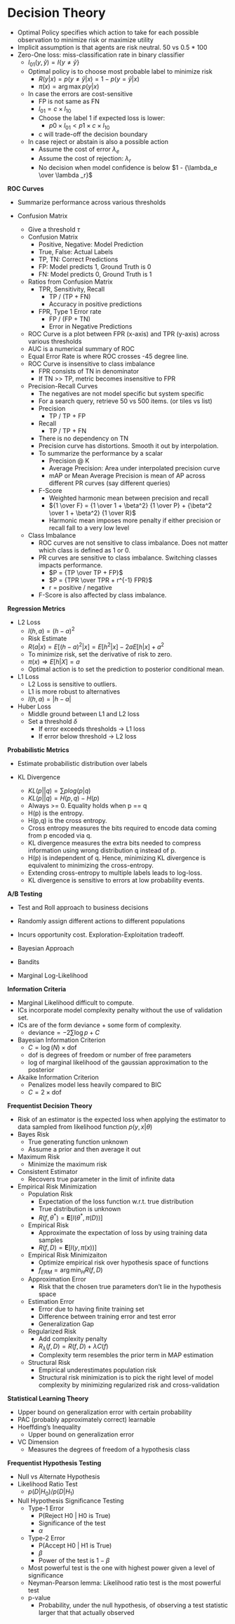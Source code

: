 # Decision Theory

- Optimal Policy specifies which action to take for each possible observation to minimize risk or maximize utility
- Implicit assumption is that agents are risk neutral. 50 vs 0.5 * 100
- Zero-One loss: miss-classification rate in binary classifier
    - $l_{01}(y, \hat y) = I\{y \ne \hat y\}$
    - Optimal policy is to choose most probable label to minimize risk
        - $R(y | x) = p(y \ne \hat y | x) = 1 - p(y = \hat y | x)$
        - $\pi(x) = \arg \max p(y | x)$
    - In case the errors are cost-sensitive
        - FP is not same as FN
        - $l_{01} = c \times l_{10}$
        - Choose the label 1 if expected loss is lower:
            - $p0 \times l_{01} < p1 \times c \times l_{10}$
        - c will trade-off the decision boundary 
    - In case reject or abstain is also a possible action
        - Assume the cost of error $\lambda_e$
        - Assume the cost of rejection: $\lambda_r$
        - No decision when model confidence is below $1 - {\lambda_e \over \lambda _r}$

**ROC Curves**


- Summarize performance across various thresholds


- Confusion Matrix
    - Give a threshold $\tau$
    - Confusion Matrix
        - Positive, Negative: Model Prediction
        - True, False: Actual Labels
        - TP, TN: Correct Predictions
        - FP: Model predicts 1, Ground Truth is 0
        - FN: Model predicts 0, Ground Truth is 1
    - Ratios from Confusion Matrix
        - TPR, Sensitivity, Recall
            - TP / (TP + FN)
            - Accuracy in positive predictions
        - FPR, Type 1 Error rate
            - FP / (FP + TN)
            - Error in Negative Predictions
            
    - ROC Curve is a plot between FPR (x-axis) and TPR (y-axis) across various thresholds
    - AUC is a numerical summary of ROC
    - Equal Error Rate is where ROC crosses -45 degree line.
    - ROC Curve is insensitive to class imbalance
        - FPR consists of TN in denominator
        - If TN >> TP, metric becomes insensitive to FPR
        
    - Precision-Recall Curves
        - The negatives are not model specific but system specific
        - For a search query, retrieve 50 vs 500 items.  (or tiles vs list)
        - Precision
            - TP / TP + FP
        - Recall 
            - TP / TP + FN
        - There is no dependency on TN
        - Precision curve has distortions. Smooth it out by interpolation.
        - To summarize the performance by a scalar
            - Precision @ K
            - Average Precision: Area under interpolated precision curve
            - mAP or Mean Average Precision is mean of AP across different PR curves (say different queries)
        - F-Score
            - Weighted harmonic mean between precision and recall
            - ${1 \over F} = {1 \over 1 + \beta^2} {1 \over P} + {\beta^2 \over 1 + \beta^2} {1 \over R}$
            - Harmonic mean imposes more penalty if either precision or recall fall to a very low level
            
    - Class Imbalance
        - ROC curves are not sensitive to class imbalance. Does not matter which class is defined as 1 or 0.
        - PR curves are sensitive to class imbalance. Switching classes impacts performance.
            - $P = {TP \over TP + FP}$
            - $P = {TPR \over TPR + r^{-1} FPR}$
            - r = positive / negative
        - F-Score is also affected by class imbalance.

**Regression Metrics**


- L2 Loss
    - $l(h,a) = (h-a)^2$
    - Risk Estimate
    - $R(a|x) = E[(h-a)^2| x] = E[h^2|x] -2aE[h|x] + a^2$
    - To minimize risk, set the derivative of risk to zero.
    - $\pi(x) \Rightarrow E[h|X] = a$
    - Optimal action is to set the prediction to posterior conditional mean.


- L1 Loss
    - L2 Loss is sensitive to outliers.
    - L1 is more robust to alternatives
    - $l(h,a) = |h-a|$


- Huber Loss
    - Middle ground between L1 and L2 loss
    - Set a threshold $\delta$ 
        - If error exceeds thresholds → L1 loss
        - If error below threshold → L2 loss

**Probabilistic Metrics**


- Estimate probabilistic distribution over labels


- KL Divergence
    - $KL(p||q) = \sum p log(p|q)$
    - $KL(p||q) = H(p,q) - H(p)$
    - Always >= 0. Equality holds when p == q
    - H(p) is the entropy.
    - H(p,q) is the cross entropy.
    - Cross entropy measures the bits required to encode data coming from p encoded via q.
    - KL divergence measures the extra bits needed to compress information using wrong distribution q instead of p.
    - H(p) is independent of q. Hence, minimizing KL divergence is equivalent to minimizing the cross-entropy.
    - Extending cross-entropy to multiple labels leads to log-loss.
    - KL divergence is sensitive to errors at low probability events.

**A/B Testing**


- Test and Roll approach to business decisions
- Randomly assign different actions to different populations
- Incurs opportunity cost.  Exploration-Exploitation tradeoff.


- Bayesian Approach
- Bandits
- Marginal Log-Likelihood

<INCOMPLETE>

**Information Criteria**


- Marginal Likelihood difficult to compute.
- ICs incorporate model complexity penalty without the use of validation set.
- ICs are of the form deviance + some form of complexity.
    - $\text{deviance} = -2 \sum \log p + C$
    
- Bayesian Information Criterion
    - $C = \log(N) \times \text{dof}$
    - dof is degrees of freedom or number of free parameters
    - log of marginal likelihood of the gaussian approximation to the posterior


- Akaike Information Criterion
    - Penalizes model less heavily compared to BIC
    - $C = 2 \times \text{dof}$
    

**Frequentist Decision Theory**


- Risk of an estimator is the expected loss when applying the estimator to data sampled from likelihood function $p( y,x | \theta)$
- Bayes Risk
    - True generating function unknown
    - Assume a prior and then average it out
- Maximum Risk
    - Minimize the maximum risk
- Consistent Estimator
    - Recovers true parameter in the limit of infinite data
- Empirical Risk Minimization
    - Population Risk
        - Expectation of the loss function w.r.t. true distribution
        - True distribution is unknown
        - $R(f, \theta^*) = \mathbf{E}[l(\theta^*, \pi(D))]$
    - Empirical Risk
        - Approximate the expectation of loss by using training data samples
        - $R(f, D) = \mathbf{E}[l(y, \pi(x))]$
    - Empirical Risk Minimizaiton
        - Optimize empirical risk over hypothesis space of functions
        - $f_{ERM} = \arg \min_H R(f,D)$
    - Approximation Error
        - Risk that the chosen true parameters don’t lie in the hypothesis space
    - Estimation Error
        - Error due to having finite training set
        - Difference between training error and test error
        - Generalization Gap
    - Regularized Risk
        - Add complexity penalty
        - $R_\lambda(f,D) = R(f,D) + \lambda C(f)$
        - Complexity term resembles the prior term in MAP estimation
    - Structural Risk
        - Empirical underestimates population risk
        - Structural risk minimization is to pick the right level of model complexity by minimizing regularized risk and cross-validation

**Statistical Learning Theory**


- Upper bound on generalization error with certain probability
- PAC (probably approximately correct) learnable
- Hoeffding’s Inequality
    - Upper bound on generalization error
- VC Dimension
    - Measures the degrees of freedom of a hypothesis class

**Frequentist Hypothesis Testing**


- Null vs Alternate Hypothesis
- Likelihood Ratio Test
    - $p(D| H_0) / p(D| H_1)$
- Null Hypothesis Significance Testing
    - Type-1 Error
        - P(Reject H0 | H0 is True)
        - Significance of the test
        - $\alpha$
    - Type-2 Error
        - P(Accept H0 | H1 is True)
        - $\beta$
        - Power of the test is $1 - \beta$
    - Most powerful test is the one with highest power given a level of significance
    - Neyman-Pearson lemma: Likelihood ratio test is the most powerful test
    - p-value
        - Probability, under the null hypothesis, of observing a test statistic larger that that actually observed

